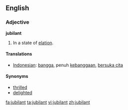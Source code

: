 ==English==
=== Adjective ===

'''jubilant'''
#In a state of [[elation]].

==== Translations ====
*[[Indonesian]]: [[bangga]], penuh [[bangga|kebanggaan]], [[suka cita|bersuka cita]]

==== Synonyms ====
*[[thrilled]]
*[[delighted]]

[[fa:jubilant]]
[[ta:jubilant]]
[[vi:jubilant]]
[[zh:jubilant]]